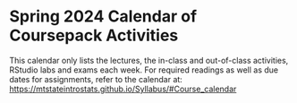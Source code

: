 # Spring 2024 Calendar of Coursepack Activities {-}


This calendar only lists the lectures, the in-class and out-of-class activities, RStudio labs and exams each week. For required readings as well as due dates for assignments, refer to the calendar at:  
[https://mtstateintrostats.github.io/Syllabus/#Course_calendar](https://mtstateintrostats.github.io/Syllabus/#Course_calendar)

\begin{longtable}{|l|l|l|l|p{.55\textwidth}|}
\hline
\textbf{Week}& \textbf{Day}& \textbf{Date}& \textbf{Activity} \\ \hline
\endhead

1& W& 1/17& Intro to Data \\*
1& F& 1/19& Data Lecture \\ \hline
2& M& 1/22& Study Design Lecture \\*
2& W& 1/24& Complete Out-of-Class Activity Week 2 \\*
2& W& 1/24& American Indian Address Part 2 \\* 
2& F& 1/26& Week 2 Lab \\ \hline
3& M& 1/29& Categorical and Quantitative EDA Lecture \\*
3& W& 1/31& Complete Out-of-Class Activity Week 3 \\*
3& W& 1/31& Activity 3 \\*
3& F& 2/2& Week 3 Lab \\ \hline
4& M& 2/5& Regression Lecture \\*
4& W& 2/7& Complete Out-of-Class Activity Week 4 \\*
4& W& 2/7& Movie Profits \\*
4& F& 2/9& Week 4 Lab \\ \hline
5& M& 2/12& Exam 1 Review \\*
5& W& 2/14& Group Midterm Exam 1 \\*	
5& F& 2/16& Midterm Exam 1 \\ \hline
6& M& 2/19& (\textit{No class}) \\*
6& W& 2/21& Hypothesis Testing Lecture  \\*
6& F& 2/23& Complete Out-of-Class Activity Week 6 \\*	
6& F& 2/23& Week 6 Lab \\ \hline
7& M& 2/26& Theory-based Testing Lecture \\*
7& W& 2/28& Complete Out-of-Class Activity Week 7 \\*
7& W& 2/28& Handedness of Male Boxers --- Theory \\*
7& F& 3/1& Week 7 Lab \\ \hline
8& M& 3/4& Two Proportion Simulation Lecture \\*
8& W& 3/6& Complete Out-of-Class Activity Week 8 \\*
8& W& 3/6& Good Samaritan --- Simulation HT and CI \\*	
8& F& 3/8& Week 8 Lab \\ \hline
Holiday& M--F& 3/11--3/15& \textbf{No Class --- Spring Break} \\ \hline
9& M& 3/18& Two Proportion Theory Lecture \\*
9& W& 3/20& Complete Out-of-Class Activity Week 9 \\*
9& W& 3/20& Helmet Use and Head Injuries --- Theory HT and CI \\*	
9& F& 3/22& Week 9 Lab \\ \hline
10& M& 3/25& Probability and Relative Risk Lecture \\*
10& W& 3/27& Complete Out-of-Class Activity Week 10 \\*
10& W& 3/27& Relative Risk \\*
10& F& 3/29& (\textit{No class}) \\ \hline
11& M& 4/1& Exam 2 Review \\*
11& W& 4/3& Group Midterm Exam 2 \\*
11& F& 4/5& Midterm Exam 2\\ \hline
12& M& 4/8& Paired Inference Lecture \\*
12& W& 4/10& Complete Out-of-Class Activity Week 12 \\*
12& W& 4/10& Color Interference \\*	
12& F& 4/12& Week 12 Lab \\ \hline
13& M& 4/15& Two Independent Samples Inference Lecture \\*
13& W& 4/17& Complete Out-of-Class Activity Week 13 \\*
13& W& 4/17& Triple Crown \\*
13& F& 4/19& Week 13 Lab \\ \hline
14& M& 4/22& Regression Inference Lecture \\*
14& W& 4/24& Complete Out-of-Class Activity Week 14 \\*
14& W& 4/24& Golf Driving Distances \\*
14& F& 4/26& Week 14 Lab \\ \hline
15& M& 4/29& Final Exam Review \\*
15& W& 5/1& Final Group Exam Part 1 \\*
15& F& 5/3& Final Group Exam Part 2 \\ \hline
Common Final Exam& M--R & 5/6--5/9& See \url{www.montana.edu/registrar/Schedules.html} \\ \hline

\end{longtable}

\nocite{*}

